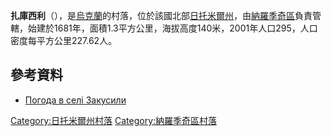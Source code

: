 {{coord|51|10|9|N|28|56|51|E|scale:30000|display=title}}

'''扎庫西利'''（{{lang-uk|Закусили}}），是[[烏克蘭|烏克蘭]]的村落，位於該國北部[[日托米爾州|日托米爾州]]，由[[納羅季奇區|納羅季奇區]]負責管轄，始建於1681年，面積1.3平方公里，海拔高度140米，2001年人口295，人口密度每平方公里227.62人。

==參考資料==
* [http://weather.in.ua/ua/zhitomirskaja/8284 Погода в селі Закусили] {{Wayback|url=http://weather.in.ua/ua/zhitomirskaja/8284 |date=20111219163942 }}

{{DEFAULTSORT:Закусили}}
[[Category:日托米爾州村落|Category:日托米爾州村落]]
[[Category:納羅季奇區村落|Category:納羅季奇區村落]]


{{Zhytomyr-geo-stub}}